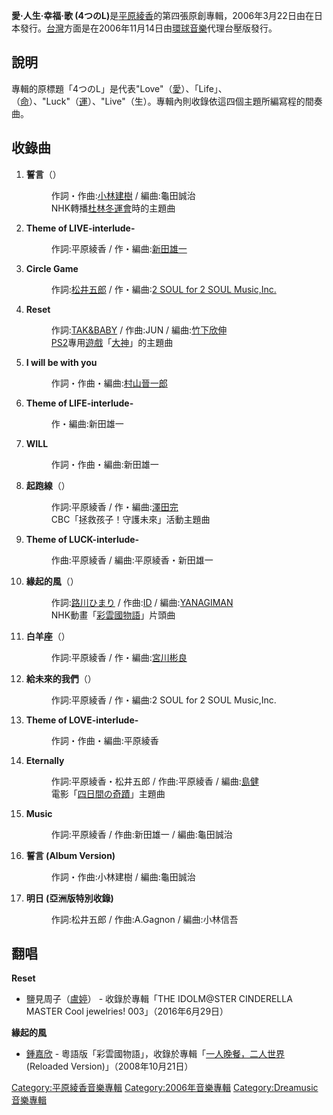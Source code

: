 {{Infobox Album
| Name           = 愛·人生·幸福·歌 (4つのL)
| Type           = [[專輯|專輯]]
| Artist         = [[平原綾香|平原綾香]]
| Cover	         = 
| Released       = 2006年3月22日
| Genre          = [[J-POP|J-POP]]
| Length         = 62分17秒
| Label          = {{link-ja|Dreamusic|ドリーミュージック}}
| Producer       = [[龜田誠治|龜田誠治]]
| Last album     = [[From_To|From To]]<br />（2005年）
| This album     = '''愛·人生·幸福·歌'''<br />（2006年）
| Next album     = [[天空_(平原綾香)|天空]]<br />（2007年）
}}

'''愛·人生·幸福·歌 (4つのL)'''是[[平原綾香|平原綾香]]的第四張原創專輯，2006年3月22日由{{link-ja|Dreamusic|ドリーミュージック}}在日本發行。[[台灣|台灣]]方面是在2006年11月14日由[[環球音樂|環球音樂]]代理台壓版發行。

== 說明 ==
專輯的原標題「4つのL」是代表"Love"（[[愛|愛]]）、「Life」、（[[命|命]]）、"Luck"（[[運氣|運]]）、"Live"（生）。專輯內則收錄依這四個主題所編寫程的間奏曲。

== 收錄曲 ==
#'''誓言'''（{{lang|ja|誓い}}）
#:作詞・作曲:[[小林建樹|小林建樹]] / 編曲:龜田誠治
#:NHK轉播[[2006年冬季奧林匹克運動會|杜林冬運會]]時的主題曲
#'''Theme of LIVE-interlude-'''
#:作詞:平原綾香 / 作・編曲:[[新田雄一|新田雄一]]
#'''Circle Game'''
#:作詞:[[松井五郎|松井五郎]] / 作・編曲:[[2_SOUL_for_2_SOUL_Music,Inc.|2 SOUL for 2 SOUL Music,Inc.]]
#'''Reset'''
#:作詞:[[TAK&BABY|TAK&BABY]] / 作曲:JUN / 編曲:[[竹下欣伸|竹下欣伸]]
#:[[PS2|PS2]]專用[[遊戲|遊戲]]「[[大神_(游戏)|大神]]」的主題曲
#'''I will be with you'''
#:作詞・作曲・編曲:[[村山晉一郎|村山晉一郎]]
#'''Theme of LIFE-interlude-'''
#:作・編曲:新田雄一
#'''WILL'''
#:作詞・作曲・編曲:新田雄一
#'''起跑線'''（{{lang|ja|スタート・ライン}}）
#:作詞:平原綾香 / 作・編曲:[[澤田完|澤田完]]
#:CBC「拯救孩子！守護未來」活動主題曲
#'''Theme of LUCK-interlude-'''
#:作曲:平原綾香 / 編曲:平原綾香・新田雄一
#'''緣起的風'''（{{lang|ja|はじまりの風}}）
#:作詞:[[路川ひまり|路川ひまり]] / 作曲:[[ID|ID]] / 編曲:[[YANAGIMAN|YANAGIMAN]]
#:NHK動畫「[[彩雲國物語|彩雲國物語]]」片頭曲	
#'''白羊座'''（{{lang|ja|アリエスの星}}）
#:作詞:平原綾香 / 作・編曲:[[宮川彬良|宮川彬良]]
#'''給未來的我們'''（{{lang|ja|未来の僕らに}}）
#:作詞:平原綾香 / 作・編曲:2 SOUL for 2 SOUL Music,Inc.
#'''Theme of LOVE-interlude-'''
#:作詞・作曲・編曲:平原綾香
#'''Eternally'''
#:作詞:平原綾香・松井五郎 / 作曲:平原綾香 / 編曲:[[島健|島健]]
#:電影「[[四日間の奇蹟|四日間の奇蹟]]」主題曲
#'''Music'''
#:作詞:平原綾香 / 作曲:新田雄一 / 編曲:龜田誠治
#'''誓言 (Album Version)'''
#:作詞・作曲:小林建樹 / 編曲:龜田誠治
#'''明日 (亞洲版特別收錄)'''
#:作詞:松井五郎 / 作曲:A.Gagnon / 編曲:小林信吾

== 翻唱 ==
'''Reset'''
* 鹽見周子（[[盧婷|盧婷]]） - 收錄於專輯「THE IDOLM@STER CINDERELLA MASTER Cool jewelries! 003」（2016年6月29日）
'''緣起的風'''
* [[鍾嘉欣|鍾嘉欣]] - 粵語版「彩雲國物語」，收錄於專輯「[[一人晚餐，二人世界|一人晚餐，二人世界]](Reloaded Version)」（2008年10月21日）

{{DEFAULTSORT:Yottsu no L}}
[[Category:平原綾香音樂專輯|Category:平原綾香音樂專輯]]
[[Category:2006年音樂專輯|Category:2006年音樂專輯]]
[[Category:Dreamusic音樂專輯|Category:Dreamusic音樂專輯]]